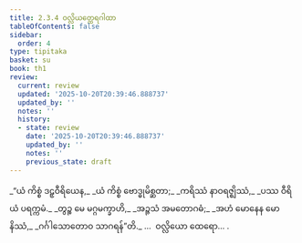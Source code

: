 ```yaml
---
title: 2.3.4 ဝလ္လိယတ္ထေရဂါထာ
tableOfContents: false
sidebar:
  order: 4
type: tipitaka
basket: su
book: th1
review:
  current: review
  updated: '2025-10-20T20:39:46.888737'
  updated_by: ''
  notes: ''
  history:
  - state: review
    date: '2025-10-20T20:39:46.888737'
    updated_by: ''
    notes: ''
    previous_state: draft
---
```



<DynamicBreadcrumb />


<ReviewStatus review={frontmatter.review} showDetails={true} />

<HypothesisAnnotation frontmatter={frontmatter} />

<Division number="167" book="th1" e="ch" v="19" p="253">

<Paragraph number="347" type="verses" book="th1">
_“ယံ ကိစ္စံ ဒဠှဝီရိယေန,_  
_ယံ ကိစ္စံ ဗောဒ္ဓုမိစ္ဆတာ;_  
_ကရိဿံ နာဝရဇ္ဈိဿံ,_  
_ပဿ ဝီရိယံ ပရက္ကမံ._  

</Paragraph>

</Division>
<Division number="168" book="th1" e="ch" v="19" p="253">

<Paragraph number="348" type="verses" book="th1">
_တွဉ္စ မေ မဂ္ဂမက္ခာဟိ,_  
_အဉ္ဇသံ အမတောဂဓံ;_  
_အဟံ မောနေန မောနိဿံ,_  
_ဂင်္ဂါသောတောဝ သာဂရန်”တိ._  


</Paragraph>
</Division>

<Paragraph number="349" type="center" book="th1">
…  ဝလ္လိယော ထေရော… .
</Paragraph>